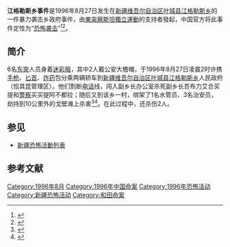 '''江格勒斯乡事件'''是1996年8月27日发生在[[新疆维吾尔自治区|新疆维吾尔自治区]][[叶城县|叶城县]][[江格勒斯乡|江格勒斯乡]]的一件暴力袭击乡政府事件，由[[東突厥斯坦獨立運動|東突厥斯坦獨立運動]]的支持者發起，中国官方将此事件定性为“[[恐怖袭击|恐怖袭击]]”<ref>{{Cite web|title=国务院新闻办发文《“东突”恐怖势力难脱罪责》|url=http://news.sohu.com/74/76/news147717674.shtml|accessdate=2020-12-12|date=2002-01-21|publisher=[[搜狐|搜狐]]|archive-url=https://web.archive.org/web/20200808205606/http://news.sohu.com/74/76/news147717674.shtml|archive-date=2020-08-08|dead-url=no}}</ref><ref>{{Cite web|title=新疆和田一派出所遭袭|url=http://news.ifeng.com/mainland/special/hetianpaichusuozaoxi/|accessdate=2020-12-12|date=2011-07-18|publisher=[[凤凰网|凤凰网]]|archive-url=https://web.archive.org/web/20140305214904/http://news.ifeng.com/mainland/special/hetianpaichusuozaoxi/|archive-date=2014-03-05|dead-url=no}}</ref>。

==简介==
6名[[东突|东突]]人员身着[[迷彩服|迷彩服]]，其中2人戴公安大檐帽，于1996年8月27日凌晨2时许携[[手枪|手枪]]、[[匕首|匕首]]、[[爆炸物|炸药]]包分乘两辆轿车到[[新疆维吾尔自治区|新疆维吾尔自治区]][[叶城县|叶城县]][[江格勒斯乡|江格勒斯乡]]人民政府（恰其昆管理区）。他们割断[[电话|电话]]线，闯入副乡长办公室杀死副乡长吾布力艾合买提和[[警察|警察]]买买提阿不都拉；随后又到该乡一村，绑架了1名水管员、3名治安员，劫持到10公里外的戈壁滩上杀害<ref>{{Cite web|title=“东突”恐怖势力难脱罪责|url=http://www.china.com.cn/chinese/zhuanti/224386.htm|access-date=2013-04-03|date=2002-01-21|publisher=[[中国网|中国网]]|archive-url=https://web.archive.org/web/20120514040704/http://www.china.com.cn/chinese/zhuanti/224386.htm|archive-date=2012年5月14日|dead-url=yes}}</ref><ref>{{Cite web|title=恐怖分子罪行累累|url=http://news.163.com/09/0707/10/5DK6I5E4000120GR.html|access-date=2013-04-26|date=2009-07-07|publisher=[[网易|网易]]|archive-url=https://web.archive.org/web/20131007035916/http://news.163.com/09/0707/10/5DK6I5E4000120GR.html|archive-date=2013-10-07|dead-url=yes}}</ref>。在此过程中，还杀伤2人。

== 参见 ==

* [[新疆恐怖活動列表|新疆恐怖活動列表]]

== 参考文献 ==
{{Reflist|2}}

{{新疆维吾尔自治区暴力恐怖活动和反恐行动|江}}
[[Category:1996年8月|Category:1996年8月]]
[[Category:1996年中国命案|Category:1996年中国命案]]
[[Category:1996年恐怖活动|Category:1996年恐怖活动]]
[[Category:新疆恐怖活动|Category:新疆恐怖活动]]
[[Category:和田命案|Category:和田命案]]